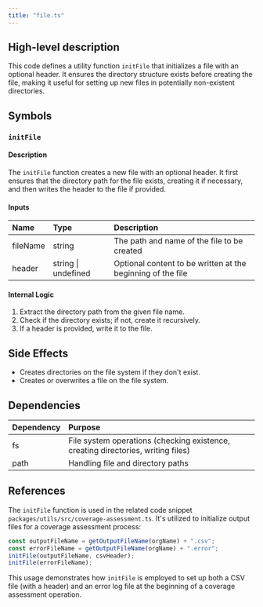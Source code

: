 ```yaml
---
title: "file.ts"
---
```


## High-level description
This code defines a utility function `initFile` that initializes a file with an optional header. It ensures the directory structure exists before creating the file, making it useful for setting up new files in potentially non-existent directories.

## Symbols

### `initFile`
#### Description
The `initFile` function creates a new file with an optional header. It first ensures that the directory path for the file exists, creating it if necessary, and then writes the header to the file if provided.

#### Inputs
| Name | Type | Description |
|:-----|:-----|:------------|
| fileName | string | The path and name of the file to be created |
| header | string \| undefined | Optional content to be written at the beginning of the file |

#### Internal Logic
1. Extract the directory path from the given file name.
2. Check if the directory exists; if not, create it recursively.
3. If a header is provided, write it to the file.

## Side Effects
- Creates directories on the file system if they don't exist.
- Creates or overwrites a file on the file system.

## Dependencies
| Dependency | Purpose |
|:-----------|:--------|
| fs | File system operations (checking existence, creating directories, writing files) |
| path | Handling file and directory paths |

## References
The `initFile` function is used in the related code snippet `packages/utils/src/coverage-assessment.ts`. It's utilized to initialize output files for a coverage assessment process:

```typescript
const outputFileName = getOutputFileName(orgName) + ".csv";
const errorFileName = getOutputFileName(orgName) + ".error";
initFile(outputFileName, csvHeader);
initFile(errorFileName);
```

This usage demonstrates how `initFile` is employed to set up both a CSV file (with a header) and an error log file at the beginning of a coverage assessment operation.